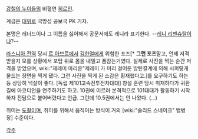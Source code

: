 [[강철의 누이들]]의 비혈연 [[히로인]].

계급은 [[대위]]로 국방성 공보국 PK 기자.

본명은 레너드이나 그 이름을 싫어해서 공문서에도 레니라 표기한다. --[[레니 리펜슈탈]]이냐?--

[[라스니아 전역]] 당시 [[르 아브르]]에서 [[김한얼]]에게 위험한 포즈[* '''그런 포즈'''말고, 언제 저격받을지 모를 상황에서 포탑 위로 몸을 내밀고 폼잠는거였다. 실제로 사진을 찍는 순간 저격을 받았으며, wiki:"제레미 마리온"제레미 가 미리 걸어둔 방탄결계에 의해 시퍼렇게 물드는 장면을 찍게 됐다. 그런 사진을 찍게 된 소감은 횡재했다고.]를 요구하기도 하는 등 상당히 넉살이 좋다. [독립 제101고속전투전차대대] 창설 훈련 당시  취재하다가 귀환 길에 아코디언을 연주하기도 하고. 10권에 이르러 본격적으로 101대대가 활동하기 시작하자 전담으로 붙어버렸다고 언급. 그런데 10.5권에서는 안 나왔다. (...)

취미는 [[도촬]]이며, 취미를 위해서 움직이는 방식이 거의 [wiki:"솔리드 스네이크" 뱀병장] 수준이다. 

[[각주]]
